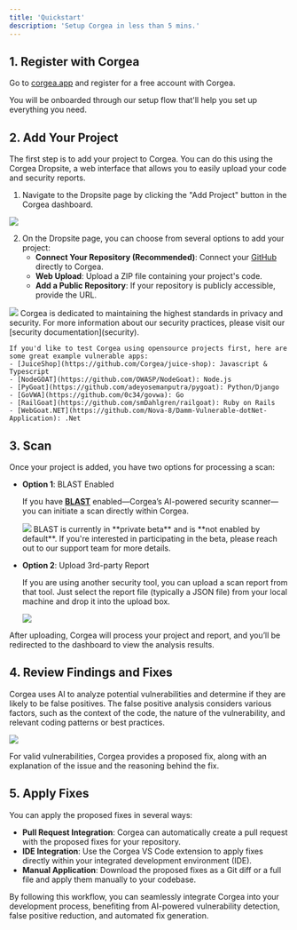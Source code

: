 ```yaml
---
title: 'Quickstart'
description: 'Setup Corgea in less than 5 mins.'
---
```


## 1. Register with Corgea

Go to [corgea.app](https://corgea.app/) and register for a free account with Corgea. 

You will be onboarded through our setup flow that'll help you set up everything you need.

## 2. Add Your Project

The first step is to add your project to Corgea. You can do this using the Corgea Dropsite, a web interface that allows you to easily upload your code and security reports.

1. Navigate to the Dropsite page by clicking the "Add Project" button in the Corgea dashboard.
<Frame>
  <img src="/images/empty_projects.png" style={{ borderRadius: '0.5rem' }} />
</Frame>

2. On the Dropsite page, you can choose from several options to add your project:
   - **Connect Your Repository (Recommended)**: Connect your [GitHub](github) directly to Corgea.
   - **Web Upload**: Upload a ZIP file containing your project's code.
   - **Add a Public Repository**: If your repository is publicly accessible, provide the URL.

<Frame>
  <img src="/images/dropsite_add_project.png" style={{ borderRadius: '0.5rem' }} />
</Frame>

   <Tip>
    Corgea is dedicated to maintaining the highest standards in privacy and security.
    For more information about our security practices, please visit our [security documentation](security).

    If you'd like to test Corgea using opensource projects first, here are some great example vulnerable apps:
    - [JuiceShop](https://github.com/Corgea/juice-shop): Javascript & Typescript 
    - [NodeGOAT](https://github.com/OWASP/NodeGoat): Node.js 
    - [PyGoat](https://github.com/adeyosemanputra/pygoat): Python/Django 
    - [GoVWA](https://github.com/0c34/govwa): Go 
    - [RailGoat](https://github.com/smDahlgren/railgoat): Ruby on Rails 
    - [WebGoat.NET](https://github.com/Nova-8/Damm-Vulnerable-dotNet-Application): .Net

   </Tip>

## 3. Scan

Once your project is added, you have two options for processing a scan:

- **Option 1**: BLAST Enabled

  If you have [**BLAST**](blast) enabled—Corgea’s AI-powered security scanner—you can initiate a scan directly within Corgea.
  <Frame>
    <img src="/images/blast-start-scan.png" style={{ borderRadius: '0.5rem' }} />
  </Frame>
  <Note>BLAST is currently in **private beta** and is **not enabled by default**. If you're interested in participating in the beta, please reach out to our support team for more details.</Note>

- **Option 2**: Upload 3rd-party Report

  If you are using another security tool, you can upload a scan report from that tool. Just select the report file (typically a JSON file) from your local machine and drop it into the upload box.

  <Frame>
    <img src="/images/upload_report.png" style={{ borderRadius: '0.5rem' }} />
  </Frame>

After uploading, Corgea will process your project and report, and you’ll be redirected to the dashboard to view the analysis results.

## 4. Review Findings and Fixes

Corgea uses AI to analyze potential vulnerabilities and determine if they are likely to be false positives. The false positive analysis considers various factors, such as the context of the code, the nature of the vulnerability, and relevant coding patterns or best practices.

<Frame>
  <img src="/images/false_positive.png" style={{ borderRadius: '0.5rem' }} />
</Frame>

For valid vulnerabilities, Corgea provides a proposed fix, along with an explanation of the issue and the reasoning behind the fix.

## 5. Apply Fixes

You can apply the proposed fixes in several ways:

- **Pull Request Integration**: Corgea can automatically create a pull request with the proposed fixes for your repository.
- **IDE Integration**: Use the Corgea VS Code extension to apply fixes directly within your integrated development environment (IDE).
- **Manual Application**: Download the proposed fixes as a Git diff or a full file and apply them manually to your codebase.

By following this workflow, you can seamlessly integrate Corgea into your development process, benefiting from AI-powered vulnerability detection, false positive reduction, and automated fix generation.
